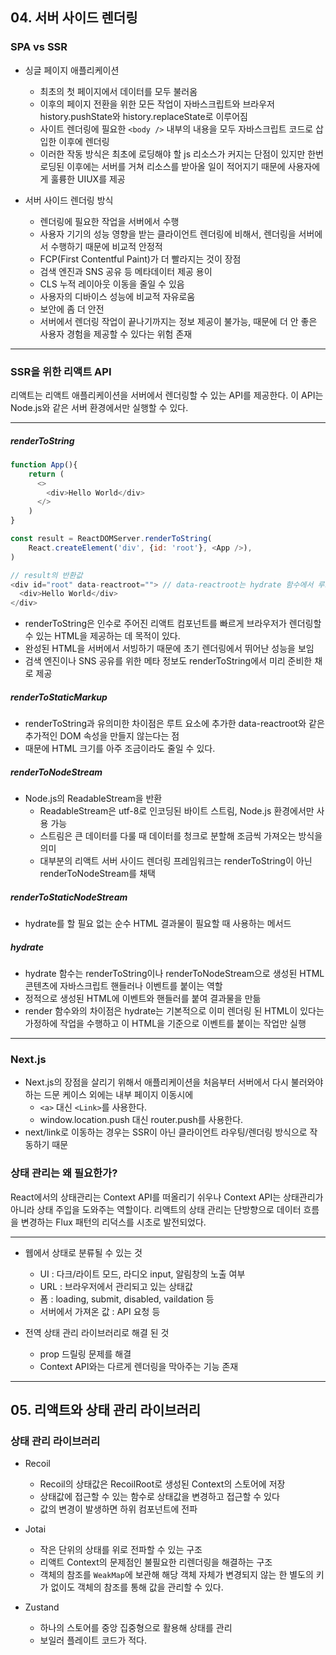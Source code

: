 ## 04. 서버 사이드 렌더링

### SPA vs SSR

- 싱글 페이지 애플리케이션

  - 최초의 첫 페이지에서 데이터를 모두 불러옴
  - 이후의 페이지 전환을 위한 모든 작업이 자바스크립트와 브라우저 history.pushState와 history.replaceState로 이루어짐
  - 사이트 렌더링에 필요한 `<body />` 내부의 내용을 모두 자바스크립트 코드로 삽입한 이후에 렌더링
  - 이러한 작동 방식은 최초에 로딩해야 할 js 리소스가 커지는 단점이 있지만 한번 로딩된 이후에는 서버를 거쳐 리소스를 받아올 일이 적어지기 때문에 사용자에게 훌륭한 UIUX를 제공

- 서버 사이드 렌더링 방식
  - 렌더링에 필요한 작업을 서버에서 수행
  - 사용자 기기의 성능 영향을 받는 클라이언트 렌더링에 비해서, 렌더링을 서버에서 수행하기 때문에 비교적 안정적
  - FCP(First Contentful Paint)가 더 빨라지는 것이 장점
  - 검색 엔진과 SNS 공유 등 메타데이터 제공 용이
  - CLS 누적 레이아웃 이동을 줄일 수 있음
  - 사용자의 디바이스 성능에 비교적 자유로움
  - 보안에 좀 더 안전
  - 서버에서 렌더링 작업이 끝나기까지는 정보 제공이 불가능, 때문에 더 안 좋은 사용자 경험을 제공할 수 있다는 위험 존재

---

### SSR을 위한 리액트 API

리액트는 리액트 애플리케이션을 서버에서 렌더링할 수 있는 API를 제공한다. 이 API는 Node.js와 같은 서버 환경에서만 실행할 수 있다.

---

##### renderToString

```javascript
function App(){
	return (
      <>
      	<div>Hello World</div>
      </>
    )
}

const result = ReactDOMServer.renderToString(
	React.createElement('div', {id: 'root'}, <App />),
)

// result의 반환값
<div id="root" data-reactroot=""> // data-reactroot는 hydrate 함수에서 루트를 식별하는 기준
  <div>Hello World</div>
</div>
```

- renderToString은 인수로 주어진 리액트 컴포넌트를 빠르게 브라우저가 렌더링할 수 있는 HTML을 제공하는 데 목적이 있다.
- 완성된 HTML을 서버에서 서빙하기 때문에 초기 렌더링에서 뛰어난 성능을 보임
- 검색 엔진이나 SNS 공유를 위한 메타 정보도 renderToString에서 미리 준비한 채로 제공

##### renderToStaticMarkup

- renderToString과 유의미한 차이점은 루트 요소에 추가한 data-reactroot와 같은 추가적인 DOM 속성을 만들지 않는다는 점
- 때문에 HTML 크기를 아주 조금이라도 줄일 수 있다.

##### renderToNodeStream

- Node.js의 ReadableStream을 반환
  - ReadableStream은 utf-8로 인코딩된 바이트 스트림, Node.js 환경에서만 사용 가능
  - 스트림은 큰 데이터를 다룰 때 데이터를 청크로 분할해 조금씩 가져오는 방식을 의미
  - 대부분의 리액트 서버 사이드 렌더링 프레임워크는 renderToString이 아닌 renderToNodeStream를 채택

##### renderToStaticNodeStream

- hydrate를 할 필요 없는 순수 HTML 결과물이 필요할 때 사용하는 메서드

##### hydrate

- hydrate 함수는 renderToString이나 renderToNodeStream으로 생성된 HTML 콘텐츠에 자바스크립트 핸들러나 이벤트를 붙이는 역할
- 정적으로 생성된 HTML에 이벤트와 핸들러를 붙여 결과물을 만듦
- render 함수와의 차이점은 hydrate는 기본적으로 이미 렌더링 된 HTML이 있다는 가정하에 작업을 수행하고 이 HTML을 기준으로 이벤트를 붙이는 작업만 실행

---

### Next.js

- Next.js의 장점을 살리기 위해서 애플리케이션을 처음부터 서버에서 다시 불러와야 하는 드문 케이스 외에는 내부 페이지 이동시에
  - `<a>` 대신 `<Link>`를 사용한다.
  - window.location.push 대신 router.push를 사용한다.
- next/link로 이동하는 경우는 SSR이 아닌 클라이언트 라우팅/렌더링 방식으로 작동하기 때문

### 상태 관리는 왜 필요한가?

React에서의 상태관리는 Context API를 떠올리기 쉬우나 Context API는 상태관리가 아니라 상태 주입을 도와주는 역할이다. 리액트의 상태 관리는 단방향으로 데이터 흐름을 변경하는 Flux 패턴의 리덕스를 시초로 발전되었다.

---

- 웹에서 상태로 분류될 수 있는 것

  - UI : 다크/라이트 모드, 라디오 input, 알림창의 노출 여부
  - URL : 브라우저에서 관리되고 있는 상태값
  - 폼 : loading, submit, disabled, vaildation 등
  - 서버에서 가져온 값 : API 요청 등

- 전역 상태 관리 라이브러리로 해결 된 것
  - prop 드릴링 문제를 해결
  - Context API와는 다르게 렌더링을 막아주는 기능 존재

---

## 05. 리액트와 상태 관리 라이브러리

### 상태 관리 라이브러리

- Recoil

  - Recoil의 상태값은 RecoilRoot로 생성된 Context의 스토어에 저장
  - 상태값에 접근할 수 있는 함수로 상태값을 변경하고 접근할 수 있다
  - 값의 변경이 발생하면 하위 컴포넌트에 전파

- Jotai

  - 작은 단위의 상태를 위로 전파할 수 있는 구조
  - 리액트 Context의 문제점인 불필요한 리렌더링을 해결하는 구조
  - 객체의 참조를 `WeakMap`에 보관해 해당 객체 자체가 변경되지 않는 한 별도의 키가 없이도 객체의 참조를 통해 값을 관리할 수 있다.

- Zustand
  - 하나의 스토어를 중앙 집중형으로 활용해 상태를 관리
  - 보일러 플레이트 코드가 적다.
